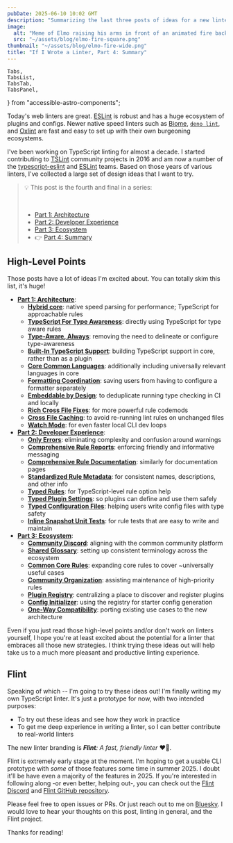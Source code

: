 ```yaml
---
pubDate: 2025-06-10 10:02 GMT
description: "Summarizing the last three posts of ideas for a new linter, along with next steps for its Flint prototype."
image:
  alt: "Meme of Elmo raising his arms in front of an animated fire background"
  src: "~/assets/blog/elmo-fire-square.png"
thumbnail: "~/assets/blog/elmo-fire-wide.png"
title: "If I Wrote a Linter, Part 4: Summary"
---
```


	Tabs,
	TabsList,
	TabsTab,
	TabsPanel,
} from "accessible-astro-components";


Today's web linters are great.
[ESLint](https://eslint.org) is robust and has a huge ecosystem of plugins and configs.
Newer native speed linters such as [Biome](https://biomejs.dev), [`deno lint`](https://lint.deno.land), and [Oxlint](https://oxc.rs/docs/guide/usage/linter.html) are fast and easy to set up with their own burgeoning ecosystems.

I've been working on TypeScript linting for almost a decade.
I started contributing to [TSLint](https://palantir.github.io/tslint) community projects in 2016 and am now a number of the [typescript-eslint](https://github.com/typescript-eslint/typescript-eslint) and [ESLint](https://github.com/eslint/eslint) teams.
Based on those years of various linters, I've collected a large set of design ideas that I want to try.

> 💡 This post is the fourth and final in a series:
>
> <br />
>
> - [Part 1: Architecture](/blog/if-i-wrote-a-linter-part-1-architecture)
> - [Part 2: Developer Experience](/blog/if-i-wrote-a-linter-part-2-developer-experience)
> - [Part 3: Ecosystem](/blog/if-i-wrote-a-linter-part-3-ecosystem)
> - 👉 [Part 4: Summary](/blog/if-i-wrote-a-linter-part-4-summary)

## High-Level Points

Those posts have a lot of ideas I'm excited about.
You can totally skim this list, it's huge!

- **[Part 1: Architecture](/blog/if-i-wrote-a-linter-part-1-architecture)**:
  - **[Hybrid core](/blog/if-i-wrote-a-linter-part-1-architecture#hybrid-core)**: native speed parsing for performance; TypeScript for approachable rules
  - **[TypeScript For Type Awareness](/blog/if-i-wrote-a-linter-part-1-architecture#typescript-for-type-awareness)**: directly using TypeScript for type aware rules
  - **[Type-Aware, Always](/blog/if-i-wrote-a-linter-part-1-architecture#type-aware-always)**: removing the need to delineate or configure type-awareness
  - **[Built-In TypeScript Support](/blog/if-i-wrote-a-linter-part-1-architecture#built-in-typescript-support)**: building TypeScript support in core, rather than as a plugin
  - **[Core Common Languages](/blog/if-i-wrote-a-linter-part-1-architecture#core-common-languages)**: additionally including universally relevant languages in core
  - **[Formatting Coordination](/blog/if-i-wrote-a-linter-part-1-architecture#formatting-coordination)**: saving users from having to configure a formatter separately
  - **[Embeddable by Design](/blog/if-i-wrote-a-linter-part-1-architecture#embeddable-by-design)**: to deduplicate running type checking in CI and locally
  - **[Rich Cross File Fixes](/blog/if-i-wrote-a-linter-part-1-architecture#rich-cross-file-fixes)**: for more powerful rule codemods
  - **[Cross File Caching](/blog/if-i-wrote-a-linter-part-1-architecture#cross-file-caching)**: to avoid re-running lint rules on unchanged files
  - **[Watch Mode](/blog/if-i-wrote-a-linter-part-1-architecture#watch-mode)**: for even faster local CLI dev loops
- **[Part 2: Developer Experience](/blog/if-i-wrote-a-linter-part-2-developer-experience)**:
  - **[Only Errors](/blog/if-i-wrote-a-linter-part-2-developer-experience#only-errors)**: eliminating complexity and confusion around warnings
  - **[Comprehensive Rule Reports](/blog/if-i-wrote-a-linter-part-2-developer-experience#comprehensive-rule-reports)**: enforcing friendly and informative messaging
  - **[Comprehensive Rule Documentation](/blog/if-i-wrote-a-linter-part-2-developer-experience#comprehensive-rule-documentation)**: similarly for documentation pages
  - **[Standardized Rule Metadata](/blog/if-i-wrote-a-linter-part-2-developer-experience#standardized-rule-metadata)**: for consistent names, descriptions, and other info
  - **[Typed Rules](/blog/if-i-wrote-a-linter-part-2-developer-experience#typed-rules)**: for TypeScript-level rule option help
  - **[Typed Plugin Settings](/blog/if-i-wrote-a-linter-part-2-developer-experience#typed-plugin-settings)**: so plugins can define and use them safely
  - **[Typed Configuration Files](/blog/if-i-wrote-a-linter-part-2-developer-experience#typed-configuration-files)**: helping users write config files with type safety
  - **[Inline Snapshot Unit Tests](/blog/if-i-wrote-a-linter-part-2-developer-experience#inline-snapshot-unit-tests)**: for rule tests that are easy to write and maintain
- **[Part 3: Ecosystem](/blog/if-i-wrote-a-linter-part-3-ecosystem)**:
  - **[Community Discord](/blog/if-i-wrote-a-linter-part-3-ecosystem#community-discord)**: aligning with the common community platform
  - **[Shared Glossary](/blog/if-i-wrote-a-linter-part-3-ecosystem#shared-glossary)**: setting up consistent terminology across the ecosystem
  - **[Common Core Rules](/blog/if-i-wrote-a-linter-part-3-ecosystem#common-core-rules)**: expanding core rules to cover ~universally useful cases
  - **[Community Organization](/blog/if-i-wrote-a-linter-part-3-ecosystem#community-organization)**: assisting maintenance of high-priority rules
  - **[Plugin Registry](/blog/if-i-wrote-a-linter-part-3-ecosystem#plugin-registry)**: centralizing a place to discover and register plugins
  - **[Config Initializer](/blog/if-i-wrote-a-linter-part-3-ecosystem#config-initializer)**: using the registry for starter config generation
  - **[One-Way Compatibility](/blog/if-i-wrote-a-linter-part-3-ecosystem#one-way-compatibility)**: porting existing use cases to the new architecture

Even if you just read those high-level points and/or don't work on linters yourself, I hope you're at least excited about the potential for a linter that embraces all those new strategies.
I think trying these ideas out will help take us to a much more pleasant and productive linting experience.

## Flint

Speaking of which -- I'm going to try these ideas out!
I'm finally writing my own TypeScript linter.
It's just a prototype for now, with two intended purposes:

- To try out these ideas and see how they work in practice
- To get me deep experience in writing a linter, so I can better contribute to real-world linters

The new linter branding is _**Flint**: A fast, friendly linter_ ❤️‍🔥.

Flint is extremely early stage at the moment.
I'm hoping to get a usable CLI prototype with _some_ of those features some time in summer 2025.
I doubt it'll be have even a majority of the features in 2025.
If you're interested in following along -or even better, helping out-, you can check out the [Flint Discord](https://discord.gg/rdC2XPCmn5) and [Flint GitHub repository](https://github.com/JoshuaKGoldberg/flint).

Please feel free to open issues or PRs.
Or just reach out to me on [Bluesky](https://bsky.app/profile/joshuakgoldberg.com).
I would love to hear your thoughts on this post, linting in general, and the Flint project.

Thanks for reading!

<LabeledVideo
	alt="Meme of Elmo raising his arms in front of an animated fire background."
	description="Prototyping a new linter while working on multiple existing projects. It's chaos out here."
	original="https://tenor.com/view/excited-fuego-gif-26833875"
	src={elmoFire}
/>
